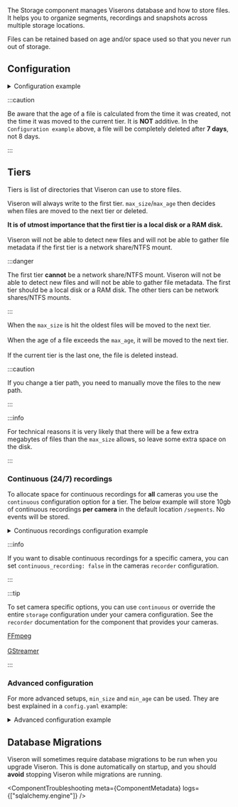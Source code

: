 

<ComponentHeader meta={ComponentMetadata} />

The Storage component manages Viserons database and how to store files.
It helps you to organize segments, recordings and snapshots across multiple storage locations.

Files can be retained based on age and/or space used so that you never run out of storage.

## Configuration

<details>
  <summary>Configuration example</summary>

```yaml title="/config/config.yaml"
storage:
  recorder:
    tiers:
      - path: /ssd/tier1
        events:
          max_age:
            days: 1
        continuous:
          max_age:
            days: 1
      - path: /hdd/tier2
        events:
          max_age:
            days: 7
  snapshots:
    tiers:
      - path: /config/tier1
        max_age:
          days: 1
```

:::tip

The above example will store recordings/events on `/ssd/tier1` for 1 day, and then move them to `/hdd/tier2` for 7 days.

It will also store continuous recordings on `/ssd/tier1` for 1 day, after which they are deleted.

:::

</details>

<ComponentConfiguration config={config} />

:::caution

Be aware that the age of a file is calculated from the time it was created, not the time it was moved to the current tier.
It is **NOT** additive. In the <code>Configuration example</code> above, a file will be completely deleted after **7 days**, not 8 days.

:::

## Tiers

Tiers is list of directories that Viseron can use to store files.

Viseron will always write to the first tier. `max_size`/`max_age` then decides when files are moved to the next tier or deleted.

**It is of utmost importance that the first tier is a local disk or a RAM disk.**<br></br>
Viseron will not be able to detect new files and will not be able to gather file metadata if the first tier is a network share/NTFS mount.

:::danger

The first tier **cannot** be a network share/NTFS mount. Viseron will not be able to detect new files and will not be able to gather file metadata.
The first tier should be a local disk or a RAM disk. The other tiers can be network shares/NTFS mounts.

:::

When the `max_size` is hit the oldest files will be moved to the next tier.<br></br>
When the age of a file exceeds the `max_age`, it will be moved to the next tier.<br></br>
If the current tier is the last one, the file is deleted instead.

:::caution

If you change a tier path, you need to manually move the files to the new path.

:::

:::info

For technical reasons it is very likely that there will be a few extra megabytes of files than the `max_size` allows, so leave some extra space on the disk.

:::

### Continuous (24/7) recordings

To allocate space for continuous recordings for **all** cameras you use the `continuous` configuration option for a tier.
The below example will store 10gb of continuous recordings **per camera** in the default location `/segments`.
No events will be stored.

<details>
  <summary>Continuous recordings configuration example</summary>

```yaml title="/config/config.yaml"
storage:
  recorder:
    tiers:
      - path: / # Will store segments in /segments folder inside the container
        continuous:
          max_size:
            gb: 10
```

</details>

:::info

If you want to disable continuous recordings for a specific camera, you can set `continuous_recording: false` in the cameras `recorder` configuration.

:::

:::tip

To set camera specific options, you can use `continuous` or override the entire `storage` configuration under your camera configuration.
See the `recorder` documentation for the component that provides your cameras.

[FFmpeg](/components-explorer/components/ffmpeg)<br></br>
[GStreamer](/components-explorer/components/gstreamer)

:::

### Advanced configuration

For more advanced setups, `min_size` and `min_age` can be used.
They are best explained in a `config.yaml` example:

<details>
  <summary>Advanced configuration example</summary>

```yaml title="/config/config.yaml"
storage:
  recorder:
    tiers:
      - path: /mnt/ramdisk # Store continuous recordings and events here
        move_on_shutdown: true
        continuous:
          max_size: # If this target is hit, segments will be moved to the next tier
            gb: 1
          max_age: # If this target is hit, segments will be moved to the next tier
            days: 1
        events:
          max_size: # If this target is hit, segments will be moved to the next tier
            gb: 1
          max_age: # If this target is hit, segments will be moved to the next tier
            days: 1
      - path: /mnt/ssd # Store only events here
        events:
          min_size: # If max_age is hit, keep at least 1gb
            gb: 1
          max_size: # If this target is hit, segments will be moved to the next tier
            gb: 10
          max_age: # If this target is hit, segments will be moved to the next tier ONLY if size is larger than min_size
            days: 7
      - path: /mnt/nas # Store only events here
        events:
          min_age: # If max_size is hit, keep at least 30 days worth of recordings. DOES NOT AFFECT max_age
            days: 30
          max_size: # If this target is hit, recordings/segments will be DELETED ONLY if they are older than 30 days
            gb: 100
```

:::tip

The same strategy can be applied for snapshots (images of detected objects, faces etc)

:::

</details>

## Database Migrations

Viseron will sometimes require database migrations to be run when you upgrade Viseron.
This is done automatically on startup, and you should **avoid** stopping Viseron while migrations are running.

<ComponentTroubleshooting
  meta={ComponentMetadata}
  logs={["sqlalchemy.engine"]}
/>
